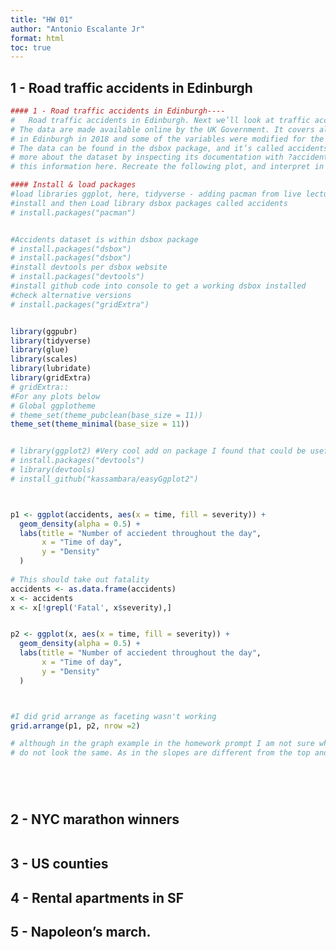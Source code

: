 ```yaml
---
title: "HW 01"
author: "Antonio Escalante Jr"
format: html
toc: true
---
```


## 1 - Road traffic accidents in Edinburgh

```r
#### 1 - Road traffic accidents in Edinburgh----
#   Road traffic accidents in Edinburgh. Next we’ll look at traffic accidents in Edinburgh. 
# The data are made available online by the UK Government. It covers all recorded accidents 
# in Edinburgh in 2018 and some of the variables were modified for the purposes of this assignment.
# The data can be found in the dsbox package, and it’s called accidents. You can find out
# more about the dataset by inspecting its documentation with ?accidents and you can also find 
# this information here. Recreate the following plot, and interpret in context of the data.

#### Install & load packages
#load libraries ggplot, here, tidyverse - adding pacman from live lecture 
#install and then Load library dsbox packages called accidents
# install.packages("pacman")


#Accidents dataset is within dsbox package
# install.packages("dsbox")
# install.packages("dsbox")
#install devtools per dsbox website
# install.packages("devtools")
#install github code into console to get a working dsbox installed
#check alternative versions 
# install.packages("gridExtra")


library(ggpubr) 
library(tidyverse)
library(glue)
library(scales)
library(lubridate)
library(gridExtra)
# gridExtra::
#For any plots below
# Global ggplotheme
# theme_set(theme_pubclean(base_size = 11))
theme_set(theme_minimal(base_size = 11))


# library(ggplot2) #Very cool add on package I found that could be useful for the future 
# install.packages("devtools")
# library(devtools)
# install_github("kassambara/easyGgplot2")



p1 <- ggplot(accidents, aes(x = time, fill = severity)) +
  geom_density(alpha = 0.5) +
  labs(title = "Number of acciedent throughout the day",
       x = "Time of day",
       y = "Density"
  )
  
# This should take out fatality
accidents <- as.data.frame(accidents)
x <- accidents
x <- x[!grepl('Fatal', x$severity),]


p2 <- ggplot(x, aes(x = time, fill = severity)) +
  geom_density(alpha = 0.5) +
  labs(title = "Number of acciedent throughout the day",
       x = "Time of day",
       y = "Density"
  )



#I did grid arrange as faceting wasn't working 
grid.arrange(p1, p2, nrow =2)

# although in the graph example in the homework prompt I am not sure why Serious and Slight 
# do not look the same. As in the slopes are different from the top and bottom graphs






```

## 2 - NYC marathon winners

```r

```

## 3 - US counties


## 4 - Rental apartments in SF


## 5 - Napoleon’s march.
